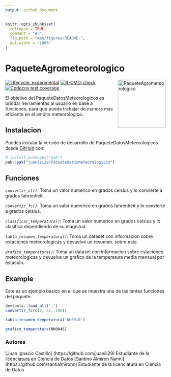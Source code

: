 ```yaml
---
output: github_document
---
```


<!-- README.md is generated from README.Rmd. Please edit that file -->

```r
knitr::opts_chunk$set(
  collapse = TRUE,
  comment = "#>",
  fig.path = "man/figures/README-",
  out.width = "100%"
)
```

# PaqueteAgrometeorologico
<img src="man/figures/logo.png" alt="PaqueteAgrometeorologico" align="right" style="float: right; margin-left: 10px;" width="150"/>

<!-- badges: start -->

[![Lifecycle: experimental](https://img.shields.io/badge/lifecycle-experimental-orange.svg)](https://lifecycle.r-lib.org/articles/stages.html#experimental)
[![R-CMD-check](https://github.com/juaniii29/PaqueteDatosMeteorologicos/actions/workflows/R-CMD-check.yaml/badge.svg)](https://github.com/juaniii29/PaqueteDatosMeteorologicos/actions/workflows/R-CMD-check.yaml)
[![Codecov test coverage](https://codecov.io/gh/juaniii29/PaqueteDatosMeteorologicos/graph/badge.svg)](https://app.codecov.io/gh/juaniii29/PaqueteDatosMeteorologicos)
<!-- badges: end -->

El objetivo del PaqueteDatosMeteorologicos es brindar herramientas al usuario en base a funciones, para que pueda trabajar de manera mas eficiente en el ambito meteorologico.

## Instalacion

Puedes instalar la versión de desarrollo de PaqueteDatosMeteorologicos desde [GitHub](https://github.com/) con:

``` r
# install.packages("pak")
pak::pak("juaniii29/PaqueteDatosMeteorologicos")
```

## Funciones

*`convertir_cf()`*: Toma un valor numerico en grados celsius y lo convierte a grados fahrenheit.

*`convertir_fc()`*: Toma un valor numerico en grados fahrenheit y lo convierte a grados celsius.

*`clasificar_temperatura()`*: Toma un valor numerico en grados celsius y lo clasifica dependiendo de su magnitud.

*`tabla_resumen_temperatura()`*: Toma un dataset con informacion sobre estaciones meteorologicas y devuelve un resumen. sobre este.

*`grafico_temperatura()`*: Toma un dataset con informacion sobre estaciones meteorologicas y devuelve un grafico de la temperatura media mensual por estación.

## Example

Este es un ejemplo basico en el que se muestra una de las tantas funciones del paquete:

```r
devtools::load_all(".")
convertir_fc(c(0, 32, 100))
```

```r
tabla_resumen_temperatura('NH0910')
```

```r
grafico_temperatura(NH0046)
```

### Autores

[Juan Ignacio Castillo] (https://github.com/juaniii29) Estudiante de la licenciatura en Ciencia de Datos
[Santino Almiron Nanni] (https://github.com/santialmironn) Estudiante de la licenciatura en Ciencia de Datos

